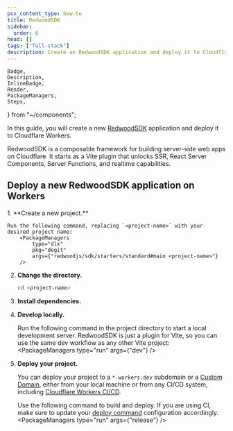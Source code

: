 ```yaml
---
pcx_content_type: how-to
title: RedwoodSDK
sidebar:
  order: 6
head: []
tags: ["full-stack"]
description: Create an RedwoodSDK application and deploy it to Cloudflare Workers with Workers Assets.
---
```


	Badge,
	Description,
	InlineBadge,
	Render,
	PackageManagers,
	Steps,
} from "~/components";

In this guide, you will create a new [RedwoodSDK](https://rwsdk.com/) application and deploy it to Cloudflare Workers.

RedwoodSDK is a composable framework for building server-side web apps on Cloudflare. It starts as a Vite plugin that unlocks SSR, React Server Components, Server Functions, and realtime capabilities.

## Deploy a new RedwoodSDK application on Workers

<Steps>
1. **Create a new project.**

	Run the following command, replacing `<project-name>` with your desired project name:
		<PackageManagers
			type="dlx"
			pkg="degit"
			args={"redwoodjs/sdk/starters/standard#main <project-name>"}
		/>

2. **Change the directory.**
	```sh
	cd <project-name>
	```

3. **Install dependencies.**
	<PackageManagers type="install" />

4. **Develop locally.**

	Run the following command in the project directory to start a local development server. RedwoodSDK is just a plugin for Vite, so you can use the same dev workflow as any other Vite project:
		<PackageManagers type="run" args={"dev"} />

5. **Deploy your project.**

	You can deploy your project to a `*.workers.dev` subdomain or a [Custom Domain](/workers/configuration/routing/custom-domains/), either from your local machine or from any CI/CD system, including [Cloudflare Workers CI/CD](/workers/ci-cd/builds/).

	Use the following command to build and deploy. If you are using CI, make sure to update your [deploy command](/workers/ci-cd/builds/configuration/#build-settings) configuration accordingly.
		<PackageManagers type="run" args={"release"} />

</Steps>